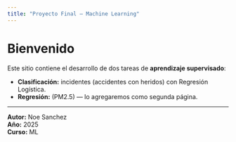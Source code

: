 ```yaml
---
title: "Proyecto Final — Machine Learning"
---
```


# Bienvenido

Este sitio contiene el desarrollo de dos tareas de **aprendizaje supervisado**:

- **Clasificación:** incidentes (accidentes con heridos) con Regresión Logística.
- **Regresión:** (PM2.5) — lo agregaremos como segunda página.

---

**Autor:** Noe Sanchez  
**Año:** 2025  
**Curso:** ML
